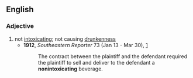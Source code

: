 ==English==

===Adjective===
{{en-adj}}

# not [[intoxicating]]; not causing [[drunk]]enness
#* '''1912''', ''Southeastern Reporter'' 73 (Jan 13 - Mar 30), [http://books.google.com/books?id=JSILAAAAYAAJ&pg=RA1-PA1097&dq=nonintoxicating]
#*: The contract between the plaintiff and the defendant required the plaintiff to sell and deliver to the defendant a '''nonintoxicating''' beverage.